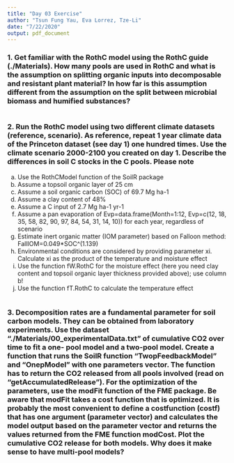 ```yaml
---
title: "Day 03 Exercise"
author: "Tsun Fung Yau, Eva Lorrez, Tze-Li"
date: "7/22/2020"
output: pdf_document
---
```


### 1. Get familiar with the RothC model using the RothC guide (./Materials). How many pools are used in RothC and what is the assumption on splitting organic inputs into decomposable and resistant plant material? In how far is this assumption different from the assumption on the split between microbial biomass and humified substances?
```r

```

### 2. Run the RothC model using two different climate datasets (reference, scenario). As reference, repeat 1 year climate data of the Princeton dataset (see day 1) one hundred times. Use the climate scenario 2000-2100 you created on day 1. Describe the differences in soil C stocks in the C pools. Please note
a. Use the RothCModel function of the SoilR package
b. Assume a topsoil organic layer of 25 cm
c. Assume a soil organic carbon (SOC) of 69.7 Mg ha-1
d. Assume a clay content of 48%
e. Assume a C input of 2.7 Mg ha-1 yr-1
f. Assume a pan evaporation of Evp=data.frame(Month=1:12, Evp=c(12, 18, 35, 58, 82,
90, 97, 84, 54, 31, 14, 10)) for each year, regardless of scenario
g. Estimate inert organic matter (IOM parameter) based on Falloon method:
FallIOM=0.049*SOC^(1.139)
h. Environmental conditions are considered by providing parameter xi. Calculate xi as
the product of the temperature and moisture effect
i. Use the function fW.RothC for the moisture effect (here you need clay content and
topsoil organic layer thickness provided above); use column b!
j. Use the function fT.RothC to calculate the temperature effect

```r

```

### 3. Decomposition rates are a fundamental parameter for soil carbon models. They can be obtained from laboratory experiments. Use the dataset “./Materials/00_experimentalData.txt” of cumulative CO2 over time to fit a one- pool model and a two-pool model. Create a function that runs the SoilR function “TwopFeedbackModel” and “OnepModel” with one parameters vector. The function has to return the CO2 released from all pools involved (read on “getAccumulatedRelease”). For the optimization of the parameters, use the modFit function of the FME package. Be aware that modFit takes a cost function that is optimized. It is probably the most convenient to define a costfunction (costf) that has one argument (parameter vector) and calculates the model output based on the parameter vector and returns the values returned from the FME function modCost. Plot the cumulative CO2 release for both models. Why does it make sense to have multi-pool models?

```r

```


